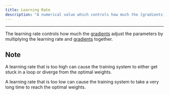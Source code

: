 ```yaml
---
title: Learning Rate
description: "A numerical value which controls how much the [gradients](gradients.qmd) update the parameters of a model."
---
```


---

The learning rate controls how much the [gradients](gradients.qmd) adjust the parameters by multiplying the learning rate and [gradients](gradients.qmd) together.

:::{.callout-note appearance="simple" collapse="true"}

# Note

A learning rate that is too high can cause the training system to either get stuck in a loop or diverge from the optimal weights.

A learning rate that is too low can cause the training system to take a very long time to reach the optimal weights.

:::